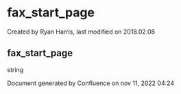 
# fax_start_page 

 Created by  Ryan Harris, last modified on 2018.02.08

## fax_start_page

string

Document generated by Confluence on nov 11, 2022 04:24
